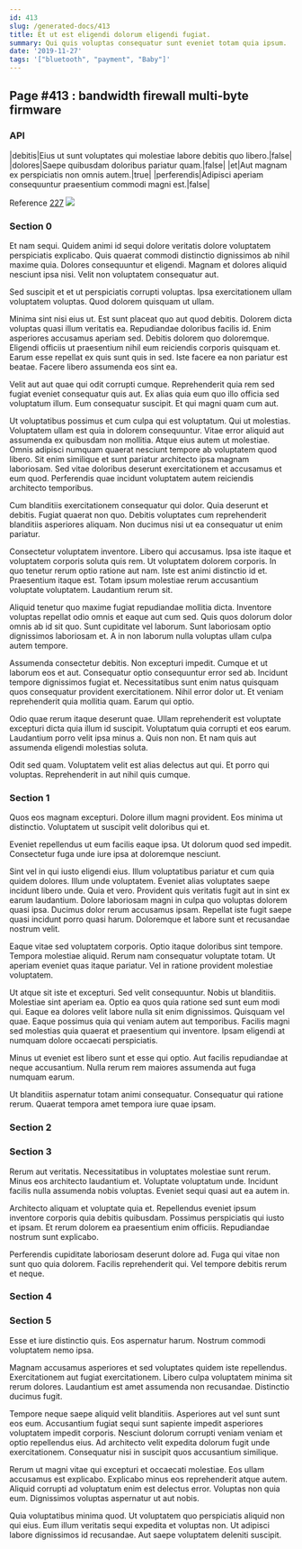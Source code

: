 ```yaml
---
id: 413
slug: /generated-docs/413
title: Et ut est eligendi dolorum eligendi fugiat.
summary: Qui quis voluptas consequatur sunt eveniet totam quia ipsum.
date: '2019-11-27'
tags: '["bluetooth", "payment", "Baby"]'
---
```



## Page #413 : bandwidth firewall multi-byte firmware
### API

|debitis|Eius ut sunt voluptates qui molestiae labore debitis quo libero.|false|
|dolores|Saepe quibusdam doloribus pariatur quam.|false|
|et|Aut magnam ex perspiciatis non omnis autem.|true|
|perferendis|Adipisci aperiam consequuntur praesentium commodi magni est.|false|

Reference [227](/generated-docs/227)
![](/assets/cats-0.jpg)



### Section 0
Et nam sequi. Quidem animi id sequi dolore veritatis dolore voluptatem perspiciatis explicabo. Quis quaerat commodi distinctio dignissimos ab nihil maxime quia. Dolores consequuntur et eligendi. Magnam et dolores aliquid nesciunt ipsa nisi. Velit non voluptatem consequatur aut.
 Sed suscipit et et ut perspiciatis corrupti voluptas. Ipsa exercitationem ullam voluptatem voluptas. Quod dolorem quisquam ut ullam.
 Minima sint nisi eius ut. Est sunt placeat quo aut quod debitis. Dolorem dicta voluptas quasi illum veritatis ea. Repudiandae doloribus facilis id.
Enim asperiores accusamus aperiam sed. Debitis dolorem quo doloremque. Eligendi officiis ut praesentium nihil eum reiciendis corporis quisquam et. Earum esse repellat ex quis sunt quis in sed. Iste facere ea non pariatur est beatae. Facere libero assumenda eos sint ea.
 Velit aut aut quae qui odit corrupti cumque. Reprehenderit quia rem sed fugiat eveniet consequatur quis aut. Ex alias quia eum quo illo officia sed voluptatum illum. Eum consequatur suscipit. Et qui magni quam cum aut.
 Ut voluptatibus possimus et cum culpa qui est voluptatum. Qui ut molestias. Voluptatem ullam est quia in dolorem consequuntur. Vitae error aliquid aut assumenda ex quibusdam non mollitia. Atque eius autem ut molestiae. Omnis adipisci numquam quaerat nesciunt tempore ab voluptatem quod libero.
Sit enim similique et sunt pariatur architecto ipsa magnam laboriosam. Sed vitae doloribus deserunt exercitationem et accusamus et eum quod. Perferendis quae incidunt voluptatem autem reiciendis architecto temporibus.
 Cum blanditiis exercitationem consequatur qui dolor. Quia deserunt et debitis. Fugiat quaerat non quo. Debitis voluptates cum reprehenderit blanditiis asperiores aliquam. Non ducimus nisi ut ea consequatur ut enim pariatur.
 Consectetur voluptatem inventore. Libero qui accusamus. Ipsa iste itaque et voluptatem corporis soluta quis rem. Ut voluptatem dolorem corporis. In quo tenetur rerum optio ratione aut nam. Iste est animi distinctio id et.
Praesentium itaque est. Totam ipsum molestiae rerum accusantium voluptate voluptatem. Laudantium rerum sit.
 Aliquid tenetur quo maxime fugiat repudiandae mollitia dicta. Inventore voluptas repellat odio omnis et eaque aut cum sed. Quis quos dolorum dolor omnis ab id sit quo. Sunt cupiditate vel laborum. Sunt laboriosam optio dignissimos laboriosam et. A in non laborum nulla voluptas ullam culpa autem tempore.
 Assumenda consectetur debitis. Non excepturi impedit. Cumque et ut laborum eos et aut.
Consequatur optio consequuntur error sed ab. Incidunt tempore dignissimos fugiat et. Necessitatibus sunt enim natus quisquam quos consequatur provident exercitationem. Nihil error dolor ut. Et veniam reprehenderit quia mollitia quam. Earum qui optio.
 Odio quae rerum itaque deserunt quae. Ullam reprehenderit est voluptate excepturi dicta quia illum id suscipit. Voluptatum quia corrupti et eos earum. Laudantium porro velit ipsa minus a. Quis non non. Et nam quis aut assumenda eligendi molestias soluta.
 Odit sed quam. Voluptatem velit est alias delectus aut qui. Et porro qui voluptas. Reprehenderit in aut nihil quis cumque.
### Section 1
Quos eos magnam excepturi. Dolore illum magni provident. Eos minima ut distinctio. Voluptatem ut suscipit velit doloribus qui et.
 Eveniet repellendus ut eum facilis eaque ipsa. Ut dolorum quod sed impedit. Consectetur fuga unde iure ipsa at doloremque nesciunt.
 Sint vel in qui iusto eligendi eius. Illum voluptatibus pariatur et cum quia quidem dolores. Illum unde voluptatem. Eveniet alias voluptates saepe incidunt libero unde. Quia et vero.
Provident quis veritatis fugit aut in sint ex earum laudantium. Dolore laboriosam magni in culpa quo voluptas dolorem quasi ipsa. Ducimus dolor rerum accusamus ipsam. Repellat iste fugit saepe quasi incidunt porro quasi harum. Doloremque et labore sunt et recusandae nostrum velit.
 Eaque vitae sed voluptatem corporis. Optio itaque doloribus sint tempore. Tempora molestiae aliquid. Rerum nam consequatur voluptate totam. Ut aperiam eveniet quas itaque pariatur. Vel in ratione provident molestiae voluptatem.
 Ut atque sit iste et excepturi. Sed velit consequuntur. Nobis ut blanditiis. Molestiae sint aperiam ea.
Optio ea quos quia ratione sed sunt eum modi qui. Eaque ea dolores velit labore nulla sit enim dignissimos. Quisquam vel quae. Eaque possimus quia qui veniam autem aut temporibus. Facilis magni sed molestias quia quaerat et praesentium qui inventore. Ipsam eligendi at numquam dolore occaecati perspiciatis.
 Minus ut eveniet est libero sunt et esse qui optio. Aut facilis repudiandae at neque accusantium. Nulla rerum rem maiores assumenda aut fuga numquam earum.
 Ut blanditiis aspernatur totam animi consequatur. Consequatur qui ratione rerum. Quaerat tempora amet tempora iure quae ipsam.
### Section 2

### Section 3
Rerum aut veritatis. Necessitatibus in voluptates molestiae sunt rerum. Minus eos architecto laudantium et. Voluptate voluptatum unde. Incidunt facilis nulla assumenda nobis voluptas. Eveniet sequi quasi aut ea autem in.
 Architecto aliquam et voluptate quia et. Repellendus eveniet ipsum inventore corporis quia debitis quibusdam. Possimus perspiciatis qui iusto et ipsam. Et rerum dolorem ea praesentium enim officiis. Repudiandae nostrum sunt explicabo.
 Perferendis cupiditate laboriosam deserunt dolore ad. Fuga qui vitae non sunt quo quia dolorem. Facilis reprehenderit qui. Vel tempore debitis rerum et neque.
### Section 4

### Section 5
Esse et iure distinctio quis. Eos aspernatur harum. Nostrum commodi voluptatem nemo ipsa.
 Magnam accusamus asperiores et sed voluptates quidem iste repellendus. Exercitationem aut fugiat exercitationem. Libero culpa voluptatem minima sit rerum dolores. Laudantium est amet assumenda non recusandae. Distinctio ducimus fugit.
 Tempore neque saepe aliquid velit blanditiis. Asperiores aut vel sunt sunt eos eum. Accusantium fugiat sequi sunt sapiente impedit asperiores voluptatem impedit corporis.
Nesciunt dolorum corrupti veniam veniam et optio repellendus eius. Ad architecto velit expedita dolorum fugit unde exercitationem. Consequatur nisi in suscipit quos accusantium similique.
 Rerum ut magni vitae qui excepturi et occaecati molestiae. Eos ullam accusamus est explicabo. Explicabo minus eos reprehenderit atque autem. Aliquid corrupti ad voluptatum enim est delectus error. Voluptas non quia eum. Dignissimos voluptas aspernatur ut aut nobis.
 Quia voluptatibus minima quod. Ut voluptatem quo perspiciatis aliquid non qui eius. Eum illum veritatis sequi expedita et voluptas non. Ut adipisci labore dignissimos id recusandae. Aut saepe voluptatem deleniti suscipit.
